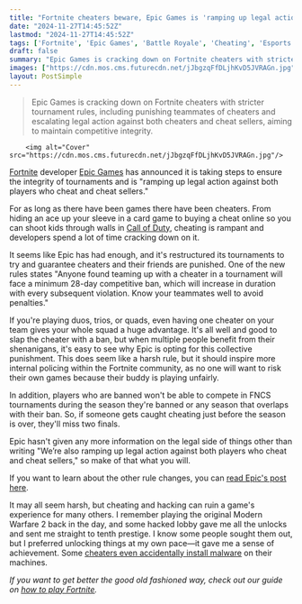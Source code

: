 ```yaml
---
title: "Fortnite cheaters beware, Epic Games is 'ramping up legal action' and will even be banning tournament players who play in squads with hackers"
date: "2024-11-27T14:45:52Z"
lastmod: "2024-11-27T14:45:52Z"
tags: ['Fortnite', 'Epic Games', 'Battle Royale', 'Cheating', 'Esports', 'PC', 'Legal Action']
draft: false
summary: "Epic Games is cracking down on Fortnite cheaters with stricter tournament rules, including punishing teammates of cheaters and escalating legal action against both cheaters and cheat sellers, aiming to maintain competitive integrity."
images: ["https://cdn.mos.cms.futurecdn.net/jJbgzqFfDLjhKvD5JVRAGn.jpg"]
layout: PostSimple
---
```

> Epic Games is cracking down on Fortnite cheaters with stricter tournament rules, including punishing teammates of cheaters and escalating legal action against both cheaters and cheat sellers, aiming to maintain competitive integrity.


        <img alt="Cover" src="https://cdn.mos.cms.futurecdn.net/jJbgzqFfDLjhKvD5JVRAGn.jpg"/>
        
[Fortnite](https://www.gamesradar.com/fortnite/) developer [Epic Games](https://www.gamesradar.com/tag/epic-games/) has announced it is taking steps to ensure the integrity of tournaments and is "ramping up legal action against both players who cheat and cheat sellers."

For as long as there have been games there have been cheaters. From hiding an ace up your sleeve in a card game to buying a cheat online so you can shoot kids through walls in [Call of Duty](https://www.gamesradar.com/call-of-duty/), cheating is rampant and developers spend a lot of time cracking down on it.

It seems like Epic has had enough, and it's restructured its tournaments to try and guarantee cheaters and their friends are punished. One of the new rules states "Anyone found teaming up with a cheater in a tournament will face a minimum 28-day competitive ban, which will increase in duration with every subsequent violation. Know your teammates well to avoid penalties."

If you're playing duos, trios, or quads, even having one cheater on your team gives your whole squad a huge advantage. It's all well and good to slap the cheater with a ban, but when multiple people benefit from their shenanigans, it's easy to see why Epic is opting for this collective punishment. This does seem like a harsh rule, but it should inspire more internal policing within the Fortnite community, as no one will want to risk their own games because their buddy is playing unfairly.

In addition, players who are banned won't be able to compete in FNCS tournaments during the season they're banned or any season that overlaps with their ban. So, if someone gets caught cheating just before the season is over, they'll miss two finals.

Epic hasn't given any more information on the legal side of things other than writing "We’re also ramping up legal action against both players who cheat and cheat sellers," so make of that what you will.

If you want to learn about the other rule changes, you can [<u>read Epic's post here</u>](https://www.fortnite.com/competitive/news/fortnite-competitive-details-chapter-6-season-1).

It may all seem harsh, but cheating and hacking can ruin a game's experience for many others. I remember playing the original Modern Warfare 2 back in the day, and some hacked lobby gave me all the unlocks and sent me straight to tenth prestige. I know some people sought them out, but I preferred unlocking things at my own pace—it gave me a sense of achievement. Some [<u>cheaters even accidentally install malware</u>](https://www.gamesradar.com/fortnite-cheaters-have-unwittingly-installed-malware-on-their-pcs-justice-is-swift/) on their machines.

*If you want to get better the good old fashioned way, check out our guide on *[<u><em>how to play Fortnite</em></u>](https://www.gamesradar.com/how-to-play-fortnite/)*.*
        